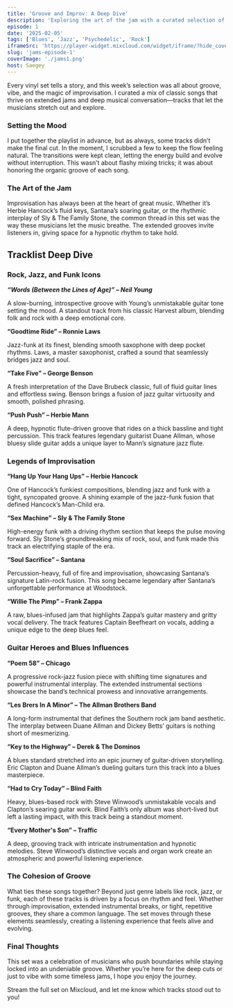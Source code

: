 ```yaml
---
title: 'Groove and Improv: A Deep Dive'
description: 'Exploring the art of the jam with a curated selection of classic tracks'
episode: 1
date: '2025-02-05'
tags: ['Blues', 'Jazz', 'Psychedelic', 'Rock']
iframeSrc: 'https://player-widget.mixcloud.com/widget/iframe/?hide_cover=1&light=1&hide_artwork=1&feed=%2Fpublic-vinyl-radio%2Fgroove-and-improv-deep-dive%2F'
slug: 'jams-episode-1'
coverImage: './jams1.png'
host: Saegey
---
```


Every vinyl set tells a story, and this week’s selection was all about groove, vibe, and the magic of improvisation. I curated a mix of classic songs that thrive on extended jams and deep musical conversation—tracks that let the musicians stretch out and explore.

### Setting the Mood

I put together the playlist in advance, but as always, some tracks didn’t make the final cut. In the moment, I scrubbed a few to keep the flow feeling natural. The transitions were kept clean, letting the energy build and evolve without interruption. This wasn’t about flashy mixing tricks; it was about honoring the organic groove of each song.

### The Art of the Jam

Improvisation has always been at the heart of great music. Whether it’s Herbie Hancock’s fluid keys, Santana’s soaring guitar, or the rhythmic interplay of Sly & The Family Stone, the common thread in this set was the way these musicians let the music breathe. The extended grooves invite listeners in, giving space for a hypnotic rhythm to take hold.

## Tracklist Deep Dive

### Rock, Jazz, and Funk Icons

**_“Words (Between the Lines of Age)” – Neil Young_**

A slow-burning, introspective groove with Young’s unmistakable guitar tone
setting the mood. A standout track from his classic Harvest album, blending
folk and rock with a deep emotional core.

**“Goodtime Ride” – Ronnie Laws**

Jazz-funk at its finest, blending smooth saxophone with deep pocket rhythms. Laws, a master saxophonist, crafted a sound that seamlessly bridges jazz and soul.

**“Take Five” – George Benson**

A fresh interpretation of the Dave Brubeck classic, full of fluid guitar lines and effortless swing. Benson brings a fusion of jazz guitar virtuosity and smooth, polished phrasing.

**“Push Push” – Herbie Mann**

A deep, hypnotic flute-driven groove that rides on a thick bassline and tight percussion. This track features legendary guitarist Duane Allman, whose bluesy slide guitar adds a unique layer to Mann’s signature jazz flute.

### Legends of Improvisation

**“Hang Up Your Hang Ups” – Herbie Hancock**

One of Hancock’s funkiest compositions, blending jazz and funk with a tight, syncopated groove. A shining example of the jazz-funk fusion that defined Hancock’s Man-Child era.

**“Sex Machine” – Sly & The Family Stone**

High-energy funk with a driving rhythm section that keeps the pulse moving forward. Sly Stone’s groundbreaking mix of rock, soul, and funk made this track an electrifying staple of the era.

**“Soul Sacrifice” – Santana**

Percussion-heavy, full of fire and improvisation, showcasing Santana’s signature Latin-rock fusion. This song became legendary after Santana’s unforgettable performance at Woodstock.

**“Willie The Pimp” – Frank Zappa**

A raw, blues-infused jam that highlights Zappa’s guitar mastery and gritty vocal delivery. The track features Captain Beefheart on vocals, adding a unique edge to the deep blues feel.

### Guitar Heroes and Blues Influences

**“Poem 58” – Chicago**

A progressive rock-jazz fusion piece with shifting time signatures and powerful instrumental interplay. The extended instrumental sections showcase the band’s technical prowess and innovative arrangements.

**“Les Brers In A Minor” – The Allman Brothers Band**

A long-form instrumental that defines the Southern rock jam band aesthetic. The interplay between Duane Allman and Dickey Betts’ guitars is nothing short of mesmerizing.

**“Key to the Highway” – Derek & The Dominos**

A blues standard stretched into an epic journey of guitar-driven storytelling. Eric Clapton and Duane Allman’s dueling guitars turn this track into a blues masterpiece.

**“Had to Cry Today” – Blind Faith**

Heavy, blues-based rock with Steve Winwood’s unmistakable vocals and Clapton’s searing guitar work. Blind Faith’s only album was short-lived but left a lasting impact, with this track being a standout moment.

**“Every Mother's Son” – Traffic**

A deep, grooving track with intricate instrumentation and hypnotic melodies. Steve Winwood’s distinctive vocals and organ work create an atmospheric and powerful listening experience.

### The Cohesion of Groove

What ties these songs together? Beyond just genre labels like rock, jazz, or funk, each of these tracks is driven by a focus on rhythm and feel. Whether through improvisation, extended instrumental breaks, or tight, repetitive grooves, they share a common language. The set moves through these elements seamlessly, creating a listening experience that feels alive and evolving.

### Final Thoughts

This set was a celebration of musicians who push boundaries while staying locked into an undeniable groove. Whether you’re here for the deep cuts or just to vibe with some timeless jams, I hope you enjoy the journey.

Stream the full set on Mixcloud, and let me know which tracks stood out to you!

